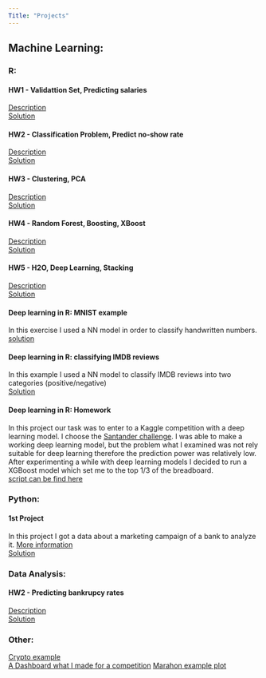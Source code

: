 ---
Title: "Projects"
---

<link rel="stylesheet" href="styles.css" type="text/css">

## Machine Learning:

### R:

#### HW1 - Validattion Set, Predicting salaries
[Description](ml_homework_1.html)  
[Solution](kristof_menyhert_machinelearnig_hw1.html)

#### HW2 - Classification Problem, Predict no-show rate
[Description](ml_homework_2.html)  
[Solution](kristof_menyhert_machinelearnig_hw2.html)

#### HW3 - Clustering, PCA
[Description](ml_homework_3.html)  
[Solution](kristof_menyhert_machinelearnig_hw3.html)

#### HW4 - Random Forest, Boosting, XBoost
[Description](ml_homework_4.html)  
[Solution](kristof_menyhert_machinelearnig_II_hw1.html)

#### HW5 - H2O, Deep Learning, Stacking
[Description](ml_homework_5.html)  
[Solution](kristof_menyhert_machinelearnig_II_hw2.html)

#### Deep learning in R: MNIST example
In this exercise I used a NN model in order to classify handwritten numbers.  
[solution](mnist_example_q1.html)

#### Deep learning in R: classifying IMDB reviews
In this example I used a NN model to classify IMDB reviews into two categories (positive/negative)  
[Solution](imdb_example_q2.html) 

#### Deep learning in R: Homework  
In this project our task was to enter to a Kaggle competition with a deep learning model. I choose the [Santander challenge](https://www.kaggle.com/c/santander-value-prediction-challenge). I was able to make a working deep learning model, but the problem what I examined was not rely suitable for deep learning therefore the prediction power was relatively low. After experimenting a while with deep learning models I decided to run a XGBoost model which set me to the top 1/3 of the breadboard.  
[script can be find here](santander_deep_learning.html)

### Python:

#### 1st Project
In this project I got a data about a marketing campaign of a bank to analyze it. [More information](http://archive.ics.uci.edu/ml/index.php)   
[Solution](data_beadando_menyhert_kristof.html)

### Data Analysis:

#### HW2 - Predicting bankrupcy rates
[Description](DA4_Assignment2.pptx)  
[Solution](menyhert_kristof_da4_hw2.html)

### Other:

[Crypto example](jo_crypto_v1.html)  
[A Dashboard what I made for a competition](https://krinya.shinyapps.io/OTP_verseny/)
[Marahon example plot](/marathon/marathon.html)